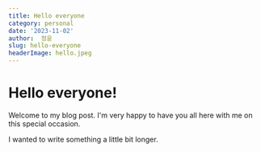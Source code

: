 ```yaml
---
title: Hello everyone
category: personal
date: '2023-11-02'
author:  정윤
slug: hello-everyone
headerImage: hello.jpeg
---
```


# Hello everyone!

Welcome to my blog post. I'm very happy to have you all here with me on this special occasion.

I wanted to write something a little bit longer.